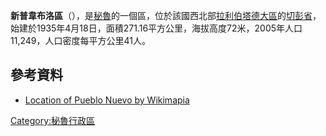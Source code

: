 '''新普韋布洛區'''（{{lang-es|Distrito de Pueblo Nuevo}}），是[[秘魯|秘魯]]的一個區，位於該國西北部[[拉利伯塔德大區|拉利伯塔德大區]]的[[切彭省|切彭省]]，始建於1935年4月18日，面積271.16平方公里，海拔高度72米，2005年人口11,249，人口密度每平方公里41人。

==參考資料==
*[http://wikimapia.org/#lat=-7.1904815&lon=-79.5122397&z=15&l=3&m=b&search=Trujillo%20Peru Location of Pueblo Nuevo by Wikimapia] {{Wayback|url=http://wikimapia.org/#lat=-7.1904815&lon=-79.5122397&z=15&l=3&m=b&search=Trujillo%20Peru |date=20180201220901 }}

{{Peru-geo-stub}}
[[Category:秘魯行政區|Category:秘魯行政區]]